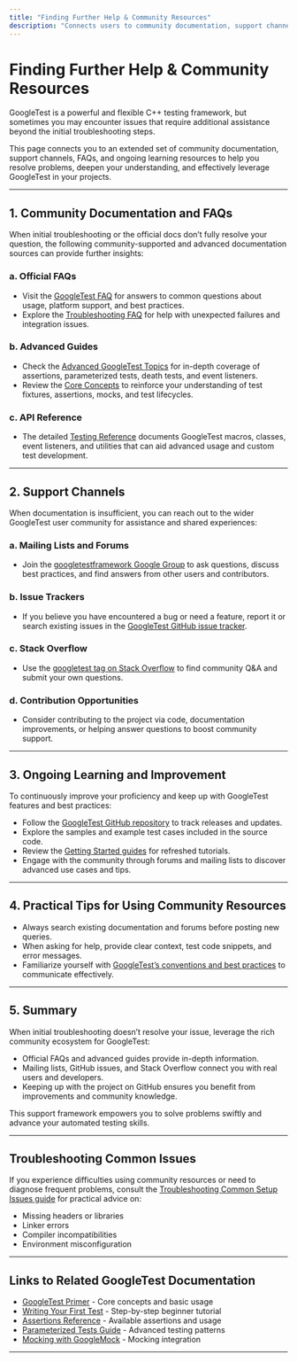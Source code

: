 ```yaml
---
title: "Finding Further Help & Community Resources"
description: "Connects users to community documentation, support channels, and advanced FAQs for when initial troubleshooting doesn't resolve an issue. Emphasizes resources for ongoing learning."
---
```


# Finding Further Help & Community Resources

GoogleTest is a powerful and flexible C++ testing framework, but sometimes you may encounter issues that require additional assistance beyond the initial troubleshooting steps.

This page connects you to an extended set of community documentation, support channels, FAQs, and ongoing learning resources to help you resolve problems, deepen your understanding, and effectively leverage GoogleTest in your projects.

---

## 1. Community Documentation and FAQs

When initial troubleshooting or the official docs don’t fully resolve your question, the following community-supported and advanced documentation sources can provide further insights:

### a. Official FAQs

- Visit the [GoogleTest FAQ](https://github.com/google/googletest/blob/main/docs/faq/general-usage-faq/getting-help-community.md) for answers to common questions about usage, platform support, and best practices.
- Explore the [Troubleshooting FAQ](https://github.com/google/googletest/blob/main/docs/faq/troubleshooting-faq/unexpected-test-failures.md) for help with unexpected failures and integration issues.

### b. Advanced Guides

- Check the [Advanced GoogleTest Topics](https://github.com/google/googletest/blob/main/docs/advanced.md) for in-depth coverage of assertions, parameterized tests, death tests, and event listeners.
- Review the [Core Concepts](https://github.com/google/googletest/blob/main/docs/overview/architecture-and-concepts/core-concepts-terminology.md) to reinforce your understanding of test fixtures, assertions, mocks, and test lifecycles.

### c. API Reference

- The detailed [Testing Reference](https://github.com/google/googletest/blob/main/docs/reference/testing.md) documents GoogleTest macros, classes, event listeners, and utilities that can aid advanced usage and custom test development.

---

## 2. Support Channels

When documentation is insufficient, you can reach out to the wider GoogleTest user community for assistance and shared experiences:

### a. Mailing Lists and Forums

- Join the [googletestframework Google Group](https://groups.google.com/g/googletestframework) to ask questions, discuss best practices, and find answers from other users and contributors.

### b. Issue Trackers

- If you believe you have encountered a bug or need a feature, report it or search existing issues in the [GoogleTest GitHub issue tracker](https://github.com/google/googletest/issues).

### c. Stack Overflow

- Use the [googletest tag on Stack Overflow](https://stackoverflow.com/questions/tagged/googletest) to find community Q&A and submit your own questions.

### d. Contribution Opportunities

- Consider contributing to the project via code, documentation improvements, or helping answer questions to boost community support.

---

## 3. Ongoing Learning and Improvement

To continuously improve your proficiency and keep up with GoogleTest features and best practices:

- Follow the [GoogleTest GitHub repository](https://github.com/google/googletest) to track releases and updates.
- Explore the samples and example test cases included in the source code.
- Review the [Getting Started guides](https://github.com/google/googletest/tree/main/docs/guides/getting-started) for refreshed tutorials.
- Engage with the community through forums and mailing lists to discover advanced use cases and tips.

---

## 4. Practical Tips for Using Community Resources

- Always search existing documentation and forums before posting new queries.
- When asking for help, provide clear context, test code snippets, and error messages.
- Familiarize yourself with [GoogleTest’s conventions and best practices](https://github.com/google/googletest/blob/main/docs/primer.md) to communicate effectively.

---

## 5. Summary

When initial troubleshooting doesn’t resolve your issue, leverage the rich community ecosystem for GoogleTest:

- Official FAQs and advanced guides provide in-depth information.
- Mailing lists, GitHub issues, and Stack Overflow connect you with real users and developers.
- Keeping up with the project on GitHub ensures you benefit from improvements and community knowledge.

This support framework empowers you to solve problems swiftly and advance your automated testing skills.

---

## Troubleshooting Common Issues

If you experience difficulties using community resources or need to diagnose frequent problems, consult the [Troubleshooting Common Setup Issues guide](../../getting-started/troubleshooting/common-errors.md) for practical advice on:

- Missing headers or libraries
- Linker errors
- Compiler incompatibilities
- Environment misconfiguration

---

## Links to Related GoogleTest Documentation

- [GoogleTest Primer](../../docs/primer.md) - Core concepts and basic usage
- [Writing Your First Test](../../getting-started/initial-configuration/first-test-case.md) - Step-by-step beginner tutorial
- [Assertions Reference](../../docs/reference/assertions.md) - Available assertions and usage
- [Parameterized Tests Guide](../../guides/core-workflows/value-and-type-param-tests.md) - Advanced testing patterns
- [Mocking with GoogleMock](../../guides/core-workflows/mocking-with-gmock.md) - Mocking integration

---